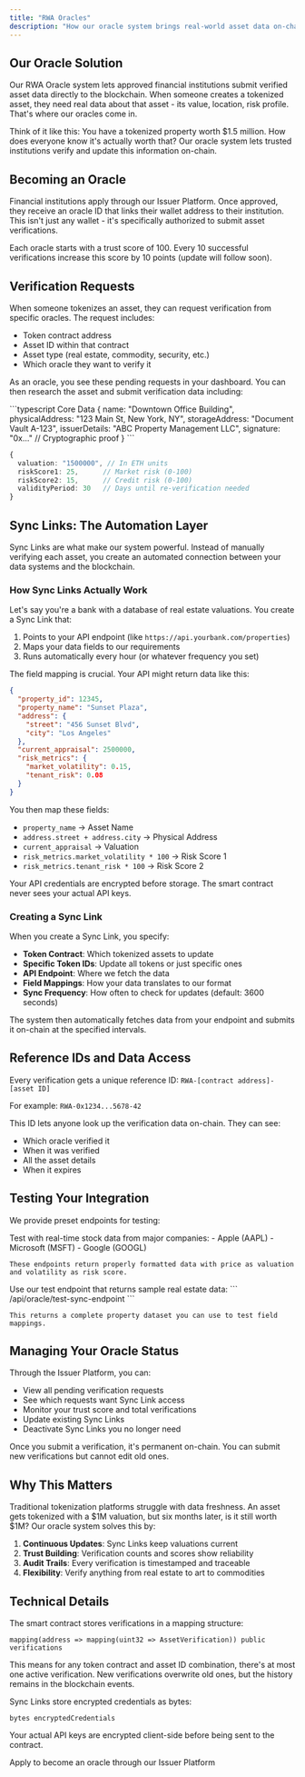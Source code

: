 ```yaml
---
title: "RWA Oracles"
description: "How our oracle system brings real-world asset data on-chain"
---
```


## Our Oracle Solution

Our RWA Oracle system lets approved financial institutions submit verified asset data directly to the blockchain. When someone creates a tokenized asset, they need real data about that asset - its value, location, risk profile. That's where our oracles come in.

Think of it like this: You have a tokenized property worth $1.5 million. How does everyone know it's actually worth that? Our oracle system lets trusted institutions verify and update this information on-chain.

## Becoming an Oracle

Financial institutions apply through our Issuer Platform. Once approved, they receive an oracle ID that links their wallet address to their institution. This isn't just any wallet - it's specifically authorized to submit asset verifications.

<Note>
  Each oracle starts with a trust score of 100. Every 10 successful verifications increase this score by 10 points (update will follow soon).
</Note>

## Verification Requests

When someone tokenizes an asset, they can request verification from specific oracles. The request includes:

- Token contract address
- Asset ID within that contract
- Asset type (real estate, commodity, security, etc.)
- Which oracle they want to verify it

As an oracle, you see these pending requests in your dashboard. You can then research the asset and submit verification data including:

<CodeGroup>
```typescript Core Data
{
  name: "Downtown Office Building",
  physicalAddress: "123 Main St, New York, NY",
  storageAddress: "Document Vault A-123", 
  issuerDetails: "ABC Property Management LLC",
  signature: "0x..." // Cryptographic proof
}
```

```typescript Valuation & Risk
{
  valuation: "1500000", // In ETH units
  riskScore1: 25,      // Market risk (0-100)
  riskScore2: 15,      // Credit risk (0-100)
  validityPeriod: 30   // Days until re-verification needed
}
```
</CodeGroup>

## Sync Links: The Automation Layer

Sync Links are what make our system powerful. Instead of manually verifying each asset, you create an automated connection between your data systems and the blockchain.

### How Sync Links Actually Work

Let's say you're a bank with a database of real estate valuations. You create a Sync Link that:

1. Points to your API endpoint (like `https://api.yourbank.com/properties`)
2. Maps your data fields to our requirements
3. Runs automatically every hour (or whatever frequency you set)

The field mapping is crucial. Your API might return data like this:

```json Example API Response
{
  "property_id": 12345,
  "property_name": "Sunset Plaza",
  "address": {
    "street": "456 Sunset Blvd",
    "city": "Los Angeles"
  },
  "current_appraisal": 2500000,
  "risk_metrics": {
    "market_volatility": 0.15,
    "tenant_risk": 0.08
  }
}
```

You then map these fields:
- `property_name` → Asset Name
- `address.street + address.city` → Physical Address  
- `current_appraisal` → Valuation
- `risk_metrics.market_volatility * 100` → Risk Score 1
- `risk_metrics.tenant_risk * 100` → Risk Score 2

<Info>
  Your API credentials are encrypted before storage. The smart contract never sees your actual API keys.
</Info>

### Creating a Sync Link

When you create a Sync Link, you specify:

- **Token Contract**: Which tokenized assets to update
- **Specific Token IDs**: Update all tokens or just specific ones
- **API Endpoint**: Where we fetch the data
- **Field Mappings**: How your data translates to our format
- **Sync Frequency**: How often to check for updates (default: 3600 seconds)

The system then automatically fetches data from your endpoint and submits it on-chain at the specified intervals.

## Reference IDs and Data Access

Every verification gets a unique reference ID: `RWA-[contract address]-[asset ID]`

For example: `RWA-0x1234...5678-42`

This ID lets anyone look up the verification data on-chain. They can see:
- Which oracle verified it
- When it was verified
- All the asset details
- When it expires

## Testing Your Integration

We provide preset endpoints for testing:

<Tabs>
  <Tab title="Stock Data">
    Test with real-time stock data from major companies:
    - Apple (AAPL)
    - Microsoft (MSFT)
    - Google (GOOGL)
    
    These endpoints return properly formatted data with price as valuation and volatility as risk score.
  </Tab>
  
  <Tab title="Custom Test">
    Use our test endpoint that returns sample real estate data:
    ```
    /api/oracle/test-sync-endpoint
    ```
    
    This returns a complete property dataset you can use to test field mappings.
  </Tab>
</Tabs>

## Managing Your Oracle Status

Through the Issuer Platform, you can:

- View all pending verification requests
- See which requests want Sync Link access
- Monitor your trust score and total verifications
- Update existing Sync Links
- Deactivate Sync Links you no longer need

<Warning>
  Once you submit a verification, it's permanent on-chain. You can submit new verifications but cannot edit old ones.
</Warning>

## Why This Matters

Traditional tokenization platforms struggle with data freshness. An asset gets tokenized with a $1M valuation, but six months later, is it still worth $1M? Our oracle system solves this by:

1. **Continuous Updates**: Sync Links keep valuations current
2. **Trust Building**: Verification counts and scores show reliability
3. **Audit Trails**: Every verification is timestamped and traceable
4. **Flexibility**: Verify anything from real estate to art to commodities

## Technical Details

The smart contract stores verifications in a mapping structure:
```solidity
mapping(address => mapping(uint32 => AssetVerification)) public verifications
```

This means for any token contract and asset ID combination, there's at most one active verification. New verifications overwrite old ones, but the history remains in the blockchain events.

Sync Links store encrypted credentials as bytes:
```solidity
bytes encryptedCredentials
```

Your actual API keys are encrypted client-side before being sent to the contract.

<Card title="Start Verifying Assets" icon="check" href="https://issuers.trusset.org">
  Apply to become an oracle through our Issuer Platform
</Card>